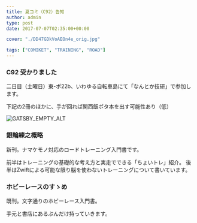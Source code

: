---
title: 夏コミ（C92）告知
author: admin
type: post
date: 2017-07-07T02:35:00+00:00

cover: "./DD47GDkVoAEOn4e_orig.jpg"

tags: ["COMIKET", "TRAINING", "ROAD"]
---

### C92 受かりました

二日目（土曜日）東-ポ22b、いわゆる自転車島にて「なんとか技研」で参加します。

下記の2冊のほかに、手が回れば関西飯ポタ本を出す可能性あり（低）

![GATSBY_EMPTY_ALT](./DD47GDkVoAEOn4e_orig.jpg)

### 銀輪練之概略

新刊。ナマケモノ対応のロードトレーニング入門書です。

前半はトレーニングの基礎的な考え方と実走でできる「ちょいトレ」紹介。
後半はZwiftによる可能な限り脳を使わないトレーニングについて書いています。

### ホビーレースのすゝめ

既刊。文字通りのホビーレース入門書。

手元と書店にあるぶんだけ持っていきます。
